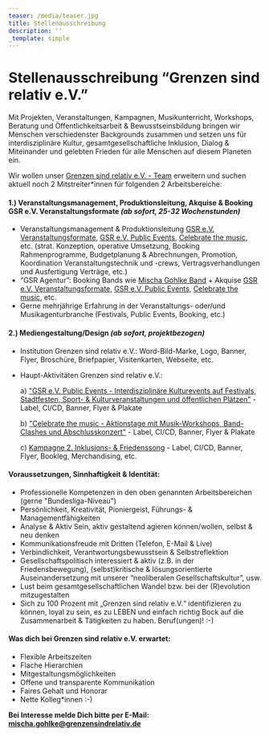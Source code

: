 ```yaml
---
teaser: /media/teaser.jpg
title: Stellenausschreibung
description: ''
_template: simple
---
```


# Stellenausschreibung “Grenzen sind relativ e.V.”

Mit Projekten, Veranstaltungen, Kampagnen, Musikunterricht, Workshops, Beratung und Öffentlichkeitsarbeit & Bewusstseinsbildung bringen wir Menschen verschiedenster Backgrounds zusammen und setzen uns für interdisziplinäre Kultur, gesamtgesellschaftliche Inklusion, Dialog & Miteinander und gelebten Frieden für alle Menschen auf diesem Planeten ein.

Wir wollen unser [Grenzen sind relativ e.V. - Team](/ueber-uns/das-team/alle) erweitern und suchen aktuell noch 2 Mitstreiter\*innen für folgenden 2 Arbeitsbereiche:

#### 1.) Veranstaltungsmanagement, Produktionsleitung, Akquise & Booking GSR e.V. Veranstaltungsformate _(ab sofort, 25-32 Wochenstunden)_

- Veranstaltungsmanagement & Produktionsleitung [GSR e.V. Veranstaltungsformate](/aktivitaeten/projekte-und-veranstaltungen/veranstaltungsformate-fuer-dein-event/infos-veranstaltungsformate-fur-dein-event), [GSR e.V. Public Events](/aktivitaeten/projekte-und-veranstaltungen/veranstaltungsformate-fuer-dein-event/support-inklusion), [Celebrate the music](/aktivitaeten/projekte-und-veranstaltungen/celebrate-the-music/allgemeine-infos-erlebnistage-inklusion), etc. (strat. Konzeption, operative Umsetzung, Booking Rahmenprogramme, Budgetplanung & Abrechnungen, Promotion, Koordination Veranstaltungstechnik und -crews, Vertragsverhandlungen und Ausfertigung Verträge, etc.)
- “GSR Agentur”: Booking Bands wie [Mischa Gohlke Band](https://mischagohlkeband.de/) + Akquise [GSR e.V. Veranstaltungsformate](), [GSR e.V. Public Events](/aktivitaeten/projekte-und-veranstaltungen/veranstaltungsformate-fuer-dein-event/support-inklusion), [Celebrate the music](/aktivitaeten/projekte-und-veranstaltungen/celebrate-the-music/allgemeine-infos-erlebnistage-inklusion), etc.
- Gerne mehrjährige Erfahrung in der Veranstaltungs- oder/und Musikagenturbranche (Festivals, Public Events, Booking, etc.)

#### 2.) Mediengestaltung/Design _(ab sofort, projektbezogen)_

- Institution Grenzen sind relativ e.V.: Word-Bild-Marke, Logo, Banner, Flyer, Broschüre, Briefpapier, Visitenkarten, Webseite, etc.
- Haupt-Aktivitäten Grenzen sind relativ e.V.:

  a) ["GSR e.V. Public Events - Interdisziplinäre Kulturevents auf Festivals, Stadtfesten, Sport- & Kulturveranstaltungen und öffentlichen Plätzen"](/aktivitaeten/projekte-und-veranstaltungen/veranstaltungsformate-fuer-dein-event/support-inklusion) - Label, CI/CD, Banner, Flyer & Plakate

  b) ["Celebrate the music - Aktionstage mit Musik-Workshops, Band-Clashes und Abschlusskonzert"](/aktivitaeten/projekte-und-veranstaltungen/celebrate-the-music/allgemeine-infos-erlebnistage-inklusion) - Label, CI/CD, Banner, Flyer & Plakate

  c) [Kampagne 2. Inklusions- & Friedenssong](/aktivitaeten/kampagnen-musikvideos/inklusions-und-friedenskampagnensong/allgemeine-infos-2-inklusion-friedenssong) - Label, CI/CD, Banner, Flyer, Bookleg, Merchandising, etc.

#### Voraussetzungen, Sinnhaftigkeit & Identität:

- Professionelle Kompetenzen in den oben genannten Arbeitsbereichen (gerne "Bundesliga-Niveau")
- Persönlichkeit, Kreativität, Pioniergeist, Führungs- & Managementfähigkeiten
- Analyse & Aktiv Sein, aktiv gestaltend agieren können/wollen, selbst & neu denken
- Kommunikationsfreude mit Dritten (Telefon, E-Mail & Live)
- Verbindlichkeit, Verantwortungsbewusstsein & Selbstreflektion
- Gesellschaftspolitisch interessiert & aktiv (z.B. in der Friedensbewegung), (selbst)kritische & lösungsorientierte Auseinandersetzung mit unserer “neoliberalen Gesellschaftskultur”, usw.
- Lust beim gesamtgesellschaftlichen Wandel bzw. bei der (R)evolution mitzugestalten
- Sich zu 100 Prozent mit „Grenzen sind relativ e.V.“ identifizieren zu können, loyal zu sein, es zu LEBEN und einfach richtig Bock auf die Zusammenarbeit & Tätigkeiten zu haben. Beruf(ungen)! :-)

#### Was dich bei Grenzen sind relativ e.V. erwartet:

- Flexible Arbeitszeiten
- Flache Hierarchien
- Mitgestaltungsmöglichkeiten
- Offene und transparente Kommunikation
- Faires Gehalt und Honorar
- Nette Kolleg\*innen :-)

**Bei Interesse melde Dich bitte per E-Mail:** [**mischa.gohlke@grenzensindrelativ.de**](mailto:mischa.gohlke@grenzensindrelativ.de)
